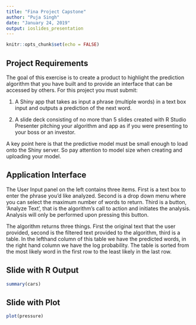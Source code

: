 ---
title: "Fina Project Capstone"
author: "Puja Singh"
date: "January 24, 2019"
output: ioslides_presentation
---

```{r setup, include=FALSE}
knitr::opts_chunk$set(echo = FALSE)
```

## Project Requirements

The goal of this exercise is to create a product to highlight the prediction algorithm that you have built and to provide an interface that can be accessed by others. For this project you must submit:

1. A Shiny app that takes as input a phrase (multiple words) in a text box input and outputs a prediction of the next word.

2. A slide deck consisting of no more than 5 slides created with R Studio Presenter pitching your algorithm and app as if you were presenting to your boss or an investor.

A key point here is that the predictive model must be small enough to load onto the Shiny server. So pay attention to model size when creating and uploading your model.


## Application Interface

The User Input panel on the left contains three items. First is a text box to enter the phrase you'd like analyzed. Second is a drop down menu where you can select the maximum number of words to return. Third is a button, 'Analyze Text', that is the algorithm's call to action and initiates the analysis. Analysis will only be performed upon pressing this button.

The algorithm returns three things. First the original text that the user provided, second is the filtered text provided to the algorithm, third is a table. In the lefthand column of this table we have the predicted words, in the right hand column we have the log probability. The table is sorted from the most likely word in the first row to the least likely in the last row.



## Slide with R Output

```{r cars, echo = TRUE}
summary(cars)
```

## Slide with Plot

```{r pressure}
plot(pressure)
```

